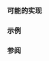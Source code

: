 {{cpp/types/traits/is| 1=is_member_object_pointer
| description=
检查 {{tt|T}} 是否为非静态成员对象指针。如果 {{tt|T}} 是非静态成员对象指针类型，那么提供的成员常量 {{tt|value}} 等于 {{c|true}}。否则，{{tt|value}} 等于 {{c|false}}。
| inherit_desc={{tt|T}} 为指向成员对象的指针
}}

===可能的实现===
{{eq fun
 | 1=
template&lt;class T&gt;
struct is_member_object_pointer : std::integral_constant&lt;
                                      bool,
                                      std::is_member_pointer&lt;T&gt;::value &amp;&amp;
                                      !std::is_member_function_pointer&lt;T&gt;::value
                                  &gt; {};
}}

===示例===
{{example
 | code=
#include &lt;iostream&gt;
#include &lt;type_traits&gt;

int main()
{
    class C {};
    std::cout &lt;&lt; "是否是成员对象指针?\n" &lt;&lt; std::boolalpha
              &lt;&lt; std::is_member_object_pointer_v&lt;int(C::*)&gt;
              &lt;&lt; ": int(C::*)\n"
              &lt;&lt; std::is_member_object_pointer_v&lt;int(C::*)()&gt;
              &lt;&lt; ": int(C::*)()\n";
}
|output=
是否是成员对象指针?
true: int(C::*)
false: int(C::*)()
}}

===参阅===
{{dsc begin}}
{{dsc inc | cpp/types/dsc is_pointer}}
{{dsc inc | cpp/types/dsc is_member_pointer}}
{{dsc inc | cpp/types/dsc is_member_function_pointer}}
{{dsc end}}

{{langlinks|de|en|es|fr|it|ja|pt|ru}}